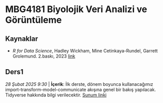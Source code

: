 # MBG4181 Biyolojik Veri Analizi ve Görüntüleme

## Kaynaklar

- *R for Data Science*,  Hadley Wickham, Mine Cetinkaya-Rundel, Garrett Grolemund. 2.baskı, 2023  [link](https://r4ds.hadley.nz/)

## Ders1

*28 Şubat 2025 9:30* | **İçerik**: İlk derste, dönem boyunca kullanacağımız import-transform-model-communicate akışına genel bir bakış yapılacak. Tidyverse hakkında bilgi verilecektir. [Sunum linki](ders01.qmd)
